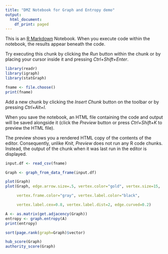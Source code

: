 ```yaml
---
title: "DMZ Notebook for Graph and Entropy demo"
output:
  html_document:
    df_print: paged
---
```


This is an [R Markdown](http://rmarkdown.rstudio.com) Notebook. When you execute code within the notebook, the results appear beneath the code. 

Try executing this chunk by clicking the *Run* button within the chunk or by placing your cursor inside it and pressing *Ctrl+Shift+Enter*. 


```r
library(readr)
library(igraph)
library(statGraph)


```

```r
fname <- file.choose()
print(fname)
```

Add a new chunk by clicking the *Insert Chunk* button on the toolbar or by pressing *Ctrl+Alt+I*.

When you save the notebook, an HTML file containing the code and output will be saved alongside it (click the *Preview* button or press *Ctrl+Shift+K* to preview the HTML file).

The preview shows you a rendered HTML copy of the contents of the editor. Consequently, unlike *Knit*, *Preview* does not run any R code chunks. Instead, the output of the chunk when it was last run in the editor is displayed.
```r

input.df <- read_csv(fname)


```

```r

Graph <- graph_from_data_frame(input.df)

```

```r
plot(Graph)
plot(Graph, edge.arrow.size=.5, vertex.color="gold", vertex.size=15, 

     vertex.frame.color="gray", vertex.label.color="black", 

     vertex.label.cex=0.8, vertex.label.dist=2, edge.curved=0.2)

```

```r
A <- as.matrix(get.adjacency(Graph))
entropy <- graph.entropy(A)
print(entropy)
```
```r
sort(page.rank(graph=Graph)$vector)
```
```r
hub_score(Graph)
authority_score(Graph)
```


